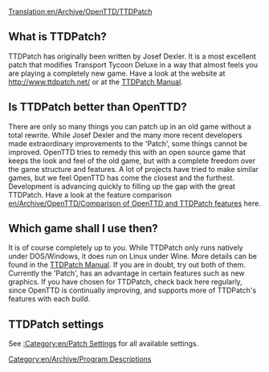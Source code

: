 [[Translation:en/Archive/OpenTTD/TTDPatch]]
[[Category:en/Archive/Program Descriptions]]

==What is TTDPatch?==
TTDPatch has originally been written by Josef Dexler. It is a most excellent patch that modifies Transport Tycoon Deluxe in a way that almost feels you are playing a completely new game. Have a look at the website at http://www.ttdpatch.net/ or at the [http://wiki.ttdpatch.net/tiki-index.php TTDPatch Manual].

==Is TTDPatch better than OpenTTD?==
There are only so many things you can patch up in an old game without a total rewrite. While Josef Dexler and the many more recent developers made extraordinary improvements to the 'Patch', some things cannot be improved. 
OpenTTD tries to remedy this with an open source game that keeps the look and feel of the old game, but with a complete freedom over the game structure and features. A lot of projects have tried to make similar games, but we feel OpenTTD has come the closest and the furthest. Development is advancing quickly to filling up the gap with the great TTDPatch. Have a look at the feature comparison [[en/Archive/OpenTTD/Comparison of OpenTTD and TTDPatch features]] here.

==Which game shall I use then?==
It is of course completely up to you. While TTDPatch only runs natively under DOS/Windows, it does run on Linux under Wine. More details can be found in the [http://wiki.ttdpatch.net/tiki-index.php?page=TTDonLinux TTDPatch Manual]. If you are in doubt, try out both of them. Currently the 'Patch', has an advantage in certain features such as new graphics. If you have chosen for TTDPatch, check back here regularly, since OpenTTD is continually improving, and supports more of TTDPatch's features with each build.

==TTDPatch settings==

See [[:Category:en/Patch Settings]] for all available settings.